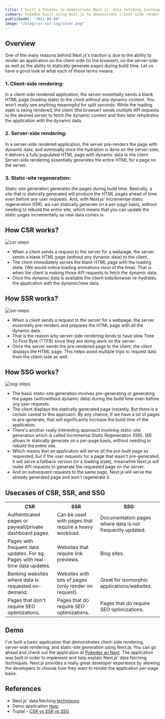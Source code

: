 ```yaml
---
title: I built a Pokedex to demonstrate Next.js' data fetching techniques.
summary: Pokedex built using Next.js to demonstrate client-side rendering (CSR), server-side rendering (SSR), and static-site generation (SSG).
publishedAt: "2021-08-06"
image: "/blog/csr-ssr-ssg/cover.png"
---
```


## Overview

One of the many reasons behind Next.js's traction is due to the ability to render an application on the client-side (in the browser), on the server-side as well as the ability to statically generate pages during build time. Let us have a good look at what each of these terms means:

### 1. Client-side rendering:

In a client-side rendered application, the server essentially sends a blank HTML page (loading state) to the client without any dynamic content. You won't really see anything meaningful for split seconds. While the loading state is being rendered, the client (the browser) sends multiple API requests to the desired server to fetch the dynamic content and then later rehydrates the application with the dynamic data.

### 2. Server-side rendering:

In a server-side rendered application, the server pre-renders the page with dynamic data, and eventually once the hydration is done on the server-side, it delivers a fully populated HTML page with dynamic data to the client. Server-side rendering essentially generates the entire HTML for a page on the server.

### 3. Static-site regeneration:

Static-site generation generates the pages during build time. Basically, a site that is statically generated will produce the HTML pages ahead of time even before any user requests. And, with Next.js' Incremental-static regeneration (ISR), we can statically generate on a per-page basis, without needing to rebuild the entire site, which means that you can update the static pages incrementally as new data comes in.

## How CSR works?

<Image
  src="/blog/csr-ssr-ssg/csr-steps.png"
  alt="csr-steps"
  width={800}
  height={800}
/>

- When a client sends a request to the server for a webpage, the server sends a blank HTML page (without any dynamic data) to the client.
- The client immediately serves the blank HTML page with the loading state. (We would notice loading animations most of the time). That is when the client is making those API requests to fetch the dynamic data.
- Once the dynamic data is available the client-side/browser re-hydrates the application with the dynamic/new data.

## How SSR works?

<Image
  src="/blog/csr-ssr-ssg/ssr-steps.png"
  alt="ssr-steps"
  width={800}
  height={800}
/>

- When a client sends a request to the server for a webpage, the server essentially pre-renders and prepares the HTML page with all the dynamic data.
- That is the reason why server-side rendering tends to have slow Time To First Byte (TTFB) since they are doing work on the server.
- Once the server sends the pre-rendered page to the client, the client displays the HTML page. This helps avoid multiple trips to request data from the client-side as well.

## How SSG works?

<Image
  src="/blog/csr-ssr-ssg/ssg-steps.png"
  alt="ssg-steps"
  width={800}
  height={800}
/>

- The basic static-site generation involves pre-generating or generating the pages (with/without dynamic data) during the build time even before any user requests.
- The client displays the statically generated page instantly. But there is a certain caveat to this approach. By any chance, if we have a lot of pages to pre-generate, that will significantly increase the build time of the application.
- There's another really interesting approach involving static-site generation which is called Incremental Static Regeneration (ISR). ISR allows to statically generate on a per-page basis, without needing to rebuild the entire site.
- Which means that an application will serve all the pre-built page as requested, but if the user requests for a page that wasn't pre-generated, it will serve a fallback version (or a loading state), meanwhile Next.js will make API requests to generate the requested page on the server.
- And on subsequent requests to the same page, Next.js will serve the already generated page and won't regenerate it.

## Usecases of CSR, SSR, and SSG

<table>
  <tr>
    <th>CSR</th>
    <th>SSR</th>
    <th>SSG</th>
  </tr>
  <tr>
    <td>Authenticated pages or paywall/private dashboard pages.</td>
    <td>Can be used with pages that require a heavy workload.</td>
    <td>Documentation pages where data is not frequently updated.</td>
  </tr>
  <tr>
    <td>
      Pages with frequent data updates. For eg. Pages with real-time data
      updates.
    </td>
    <td>Websites that require link previews.</td>
    <td>Blog sites.</td>
  </tr>
  <tr>
    <td>Banking websites where data is requested on-demand.</td>
    <td>Websites with lots of pages (only render on request).</td>
    <td>Great for isomorphic applications/websites.</td>
  </tr>
  <tr>
    <td>Pages that don&#39;t require SEO optimizations.</td>
    <td>Pages that do require SEO optimizations.</td>
    <td>Pages that do require SEO optimizations.</td>
  </tr>
</table>

## Demo

I've built a basic application that demonstrates client-side rendering, server-side rendering, and static-site generation using Next.js. You can go ahead and check out the application at [Pokedex w/ Next](https://pokedexwnext.netlify.app/). The application was built in order to implement and help explain Next.js' data fetching techniques. Next.js provides a really great developer experience by allowing the developers to choose how they want to render the application per-page basis.

## References

- Next.js' data fetching [techniques](https://nextjs.org/docs/basic-features/data-fetching).
- Demo application [repo](https://github.com/Boro23-wq/Pokedex-w-Next).
- Toptal - [CSR vs SSR vs SSG](https://www.toptal.com/front-end/client-side-vs-server-side-pre-rendering)
